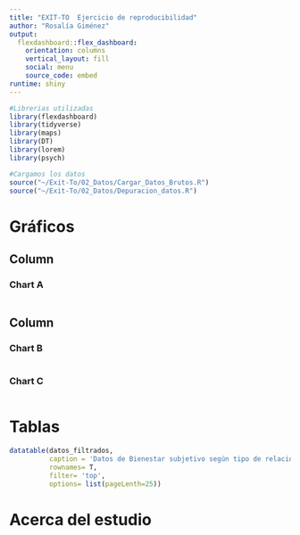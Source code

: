 ```yaml
---
title: "EXIT-TO  Ejercicio de reproducibilidad"
author: "Rosalía Giménez"
output: 
  flexdashboard::flex_dashboard:
    orientation: columns
    vertical_layout: fill
    social: menu
    source_code: embed
runtime: shiny
---
```


```r
#Librerias utilizadas
library(flexdashboard)
library(tidyverse)
library(maps)
library(DT)
library(lorem)
library(psych)
```

```r
#Cargamos los datos
source("~/Exit-To/02_Datos/Cargar_Datos_Brutos.R")
source("~/Exit-To/02_Datos/Depuracion_datos.R")

```

Gráficos {data-icon="fa-signal"}
=======================================================================



Column {data-width=650}
-----------------------------------------------------------------------

### Chart A

```r

```

Column {data-width=350}
-----------------------------------------------------------------------

### Chart B

```r

```

### Chart C

```r

```


Tablas {data-icon="fa-table"}
=======================================================================

```r

datatable(datos_filtrados,
          caption = 'Datos de Bienestar subjetivo según tipo de relación laboral',
          rownames= T,
          filter= 'top',
          options= list(pageLenth=25))
```


Acerca del estudio {data-icon="fa-globe"}
=======================================================================



